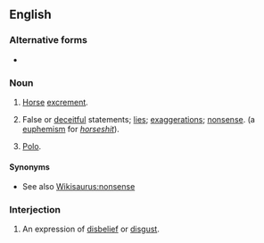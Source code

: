 ==English==

===Alternative forms===
* {{l|en|horse puckey}}

===Noun===
{{en-noun|head=[[horse]] [[hockey]]|-}}

# [[horse|Horse]] [[excrement]].
# {{label|en|slang|euphemistic}} False or [[deceitful]] statements; [[lie]]s; [[exaggeration]]s; [[nonsense]]. (a [[euphemism]] for ''[[horseshit]]'').
# {{label|en|sports}} [[polo|Polo]].

====Synonyms====
* See also [[Wikisaurus:nonsense]]

===Interjection===
{{en-interj}}

# An expression of [[disbelief]] or [[disgust]].
